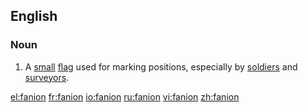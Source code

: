==English==

===Noun===
{{en-noun}}

#A [[small]] [[flag]] used for marking positions, especially by [[soldier]]s and [[surveyor]]s.

[[el:fanion]]
[[fr:fanion]]
[[io:fanion]]
[[ru:fanion]]
[[vi:fanion]]
[[zh:fanion]]